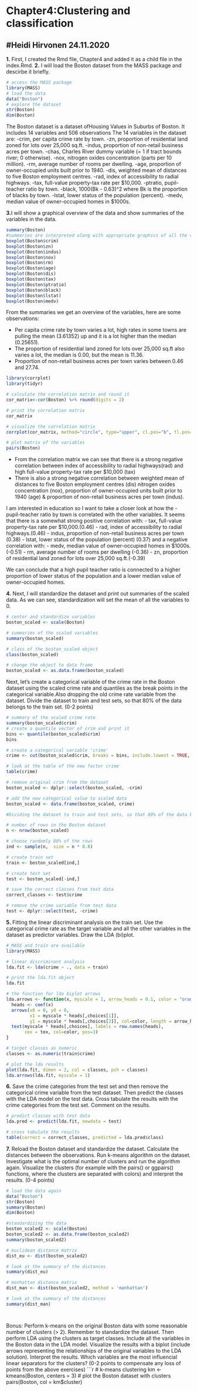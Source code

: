 # **Chapter4:Clustering and classification**
#Heidi Hirvonen 24.11.2020 
---
**1.** First, I created the Rmd file, Chapter4 and added it as a child file in the index.Rmd.
**2.** I will load the Boston dataset from the MASS package and descirbe it briefly.
```r
# access the MASS package
library(MASS)
# load the data
data("Boston")
# explore the dataset
str(Boston)
dim(Boston)
```
The Boston dataset is a dataset ofHousing Values in Suburbs of Boston. It includes 14 variables and 506 observations
The 14 variables in the dataset are:
-crim, per capita crime rate by town.
-zn, proportion of residential land zoned for lots over 25,000 sq.ft.
-indus, proportion of non-retail business acres per town.
-chas, Charles River dummy variable (= 1 if tract bounds river; 0 otherwise).
-nox, nitrogen oxides concentration (parts per 10 million).
-rm, average number of rooms per dwelling.
-age, proportion of owner-occupied units built prior to 1940.
-dis, weighted mean of distances to five Boston employment centres.
-rad, index of accessibility to radial highways.
-tax, full-value property-tax rate per \$10,000.
-ptratio, pupil-teacher ratio by town.
-black, 1000(Bk - 0.63)^2 where Bk is the proportion of blacks by town.
-lstat, lower status of the population (percent).
-medv, median value of owner-occupied homes in \$1000s.

**3.**I will show a graphical overview of the data and show summaries of the variables in the data. 
```r
summary(Boston)
#summaries are interpreted along with appropriate graphics of all the continuous variables
boxplot(Boston$crim)
boxplot(Boston$zn)
boxplot(Boston$indus)
boxplot(Boston$nox)
boxplot(Boston$rm)
boxplot(Boston$age)
boxplot(Boston$dis)
boxplot(Boston$tax)
boxplot(Boston$ptratio)
boxplot(Boston$black)
boxplot(Boston$lstat)
boxplot(Boston$medv)

```
From the summaries we get an overview of the variables, here are some observations:

- Per capita crime rate by town varies a lot, high rates in some towns are pulling the mean (3.61352) up and it is a lot higher than the median (0.25651).
- The proportion of residential land zoned for lots over 25,000 sq.ft also varies a lot, the median is 0.00, but the mean is 11.36.
- Proportion of non-retail business acres per town varies between 0.46 and 27.74.

```r
library(corrplot)
library(tidyr)

# calculate the correlation matrix and round it
cor_matrix<-cor(Boston) %>% round(digits = 2)

# print the correlation matrix
cor_matrix

# visualize the correlation matrix
corrplot(cor_matrix, method="circle", type="upper", cl.pos="b", tl.pos="d", tl.cex = 0.6)

# plot matrix of the variables
pairs(Boston)


```
- From the correlation matrix we can see that there is a strong negative correlation between index of accessibility to radial highways(rad) and high full-value property-tax rate per \$10,000 (tax)
- There is also a strong negative correlation between weighted mean of distances to five Boston employment centres (dis)  nitrogen oxides concentration (nox), proportion of owner-occupied units built prior to 1940 (age) &  proportion of non-retail business acres per town (indus).

I am interested in education so I want to take a closer look at how the - pupil-teacher ratio by town is correlated with the other variables. It seems that there is a somewhat strong positive correlation with:
- tax, full-value property-tax rate per \$10,000.(0.46)
- rad, index of accessibility to radial highways.(0.46)
- indus, proportion of non-retail business acres per town (0.38)
- lstat, lower status of the population (percent) (0.37)
and a negative correlation with: 
- medv, median value of owner-occupied homes in \$1000s. (-0.51)
- rm, average number of rooms per dwelling (-0.36)
- zn, proportion of residential land zoned for lots over 25,000 sq.ft.(-0.39)

We can conclude that a high pupil teacher ratio is connected to  a higher proportion of lower status of the population and a lower median value of owner-occupied homes.

**4.** Next, I will standardize the dataset and print out summaries of the scaled data. As we can see, standardization will set the mean of all the variables to 0.

```r
# center and standardize variables
boston_scaled <- scale(Boston)

# summaries of the scaled variables
summary(boston_scaled)

# class of the boston_scaled object
class(boston_scaled)

# change the object to data frame
boston_scaled <- as.data.frame(boston_scaled)
```
Next,  let's create a categorical variable of the crime rate in the Boston dataset using the scaled crime rate and quantiles as the break points in the categorical variable.Also dropping the old crime rate variable from the dataset. Divide the dataset to train and test sets, so that 80% of the data belongs to the train set. (0-2 points)
```r
# summary of the scaled crime rate
summary(boston_scaled$crim)
# create a quantile vector of crim and print it
bins <- quantile(boston_scaled$crim)
bins

# create a categorical variable 'crime'
crime <- cut(boston_scaled$crim, breaks = bins, include.lowest = TRUE, labels = c("low", "med_low", "med_high", "high"))

# look at the table of the new factor crime
table(crime)

# remove original crim from the dataset
boston_scaled <- dplyr::select(boston_scaled, -crim)

# add the new categorical value to scaled data
boston_scaled <- data.frame(boston_scaled, crime)

#Dividing the dataset to train and test sets, so that 80% of the data belongs to the train set

# number of rows in the Boston dataset 
n <- nrow(boston_scaled)

# choose randomly 80% of the rows
ind <- sample(n,  size = n * 0.8)

# create train set
train <- boston_scaled[ind,]

# create test set 
test <- boston_scaled[-ind,]

# save the correct classes from test data
correct_classes <- test$crime

# remove the crime variable from test data
test <- dplyr::select(test, -crime)

```
**5.** Fitting the linear discriminant analysis on the train set. Use the categorical crime rate as the target variable and all the other variables in the dataset as predictor variables. Draw the LDA (bi)plot. 

```r
# MASS and train are available
library(MASS)

# linear discriminant analysis
lda.fit <- lda(crime ~ ., data = train)

# print the lda.fit object
lda.fit

# the function for lda biplot arrows
lda.arrows <- function(x, myscale = 1, arrow_heads = 0.1, color = "orange", tex = 0.75, choices = c(1,2)){
  heads <- coef(x)
  arrows(x0 = 0, y0 = 0, 
         x1 = myscale * heads[,choices[1]], 
         y1 = myscale * heads[,choices[2]], col=color, length = arrow_heads)
  text(myscale * heads[,choices], labels = row.names(heads), 
       cex = tex, col=color, pos=3)
}

# target classes as numeric
classes <- as.numeric(train$crime)

# plot the lda results
plot(lda.fit, dimen = 2, col = classes, pch = classes)
lda.arrows(lda.fit, myscale = 1)

```
**6.** 
Save the crime categories from the test set and then remove the categorical crime variable from the test dataset. Then predict the classes with the LDA model on the test data. Cross tabulate the results with the crime categories from the test set. Comment on the results. 

```r
# predict classes with test data
lda.pred <- predict(lda.fit, newdata = test)

# cross tabulate the results
table(correct = correct_classes, predicted = lda.pred$class)

```
**7.** Reload the Boston dataset and standardize the dataset. Calculate the distances between the observations. Run k-means algorithm on the dataset. Investigate what is the optimal number of clusters and run the algorithm again. Visualize the clusters (for example with the pairs() or ggpairs() functions, where the clusters are separated with colors) and interpret the results. (0-4 points)
```r
# load the data again
data("Boston")
str(Boston)
summary(Boston)
dim(Boston)

#standardizing the data
boston_scaled2 <- scale(Boston)
boston_scaled2 <- as.data.frame(boston_scaled2)
summary(boston_scaled2)

# euclidean distance matrix
dist_eu <- dist(boston_scaled2)

# look at the summary of the distances
summary(dist_eu)

# manhattan distance matrix
dist_man <- dist(boston_scaled2, method = 'manhattan')

# look at the summary of the distances
summary(dist_man) 




```
Bonus: Perform k-means on the original Boston data with some reasonable number of clusters (> 2). Remember to standardize the dataset. Then perform LDA using the clusters as target classes. Include all the variables in the Boston data in the LDA model. Visualize the results with a biplot (include arrows representing the relationships of the original variables to the LDA solution). Interpret the results. Which variables are the most influencial linear separators for the clusters? (0-2 points to compensate any loss of points from the above exercises)
```r

# k-means clustering
km <-kmeans(Boston, centers = 3)
# plot the Boston dataset with clusters
pairs(Boston, col = km$cluster)


